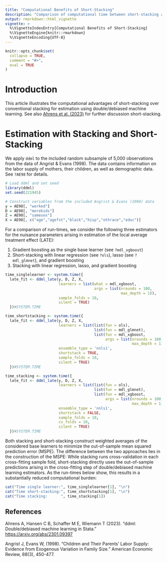 ```yaml
---
title: "Computational Benefits of Short-Stacking"
description: "Comparison of computational time between short-stacking and traditional stacking."
output: rmarkdown::html_vignette
vignette: >
  %\VignetteIndexEntry{Computational Benefits of Short-Stacking}
  %\VignetteEngine{knitr::rmarkdown}
  %\VignetteEncoding{UTF-8}
---
```


```r
knitr::opts_chunk$set(
  collapse = TRUE,
  comment = "#>",
  eval = TRUE
)
```

# Introduction

This article illustrates the computational advantages of short-stacking over conventional stacking for estimation using double/debiased machine learning. See also [Ahrens et al. (2023)](https://arxiv.org/abs/2301.09397) for further discussion short-stacking.

# Estimation with Stacking and Short-Stacking

We apply ``ddml`` to the included random subsample of 5,000 observations from the data of Angrist & Evans (1998). The data contains information on the labor supply of mothers, their children, as well as demographic data. See ``?AE98`` for details.

```r
# Load ddml and set seed
library(ddml)
set.seed(221945)

# Construct variables from the included Angrist & Evans (1998) data
y = AE98[, "worked"]
D = AE98[, "morekids"]
Z = AE98[, "samesex"]
X = AE98[, c("age","agefst","black","hisp","othrace","educ")]
```

For a comparison of run-times, we consider the following three estimators for the nuisance parameters arising in estimation of the local average treatment effect (LATE):

1. Gradient boosting as the single base learner (see ``?mdl_xgboost``)
2. Short-stacking with linear regression (see ``?ols``), lasso (see ``?mdl_glmnet``), and gradient boosting
3. Stacking with linear regression, lasso, and gradient boosting


```r
time_singlelearner <- system.time({
  late_fit <- ddml_late(y, D, Z, X,
                        learners = list(what = mdl_xgboost,
                                        args = list(nrounds = 100,
                                                    max_depth = 1)),
                        sample_folds = 10,
                        silent = TRUE)
  })#SYSTEM.TIME

time_shortstacking <- system.time({
  late_fit <- ddml_late(y, D, Z, X,
                        learners = list(list(fun = ols),
                                        list(fun = mdl_glmnet),
                                        list(fun = mdl_xgboost,
                                             args = list(nrounds = 100,
                                                         max_depth = 1))),
                        ensemble_type = 'nnls1',
                        shortstack = TRUE,
                        sample_folds = 10,
                        silent = TRUE)
  })#SYSTEM.TIME

time_stacking <- system.time({
  late_fit <- ddml_late(y, D, Z, X,
                        learners = list(list(fun = ols),
                                        list(fun = mdl_glmnet),
                                        list(fun = mdl_xgboost,
                                             args = list(nrounds = 100,
                                                         max_depth = 1))),
                        ensemble_type = 'nnls1',
                        shortstack = FALSE,
                        sample_folds = 10,
                        cv_folds = 10,
                        silent = TRUE)
  })#SYSTEM.TIME
```

Both stacking and short-stacking construct weighted averages of the considered base learners to minimize the out-of-sample mean squared prediction error (MSPE). The difference between the two approaches lies in the construction of the MSPE: While stacking runs cross-validation in each cross-fitting sample fold, short-stacking directly uses the out-of-sample predictions arising in the cross-fitting step of double/debiased machine learning estimators. As the run-times below show, this results in a substantially reduced computational burden:

```r
cat("Time single learner:", time_singlelearner[1], "\n")
cat("Time short-stacking:", time_shortstacking[1], "\n")
cat("Time stacking:      ", time_stacking[1])

```

## References

Ahrens A, Hansen C B, Schaffer M E, Wiemann T (2023). "ddml: Double/debiased machine learning in Stata." <https://arxiv.org/abs/2301.09397>

Angrist J, Evans W, (1998). "Children and Their Parents' Labor Supply: Evidence 
    from Exogenous Variation in Family Size." American Economic
    Review, 88(3), 450-477.

